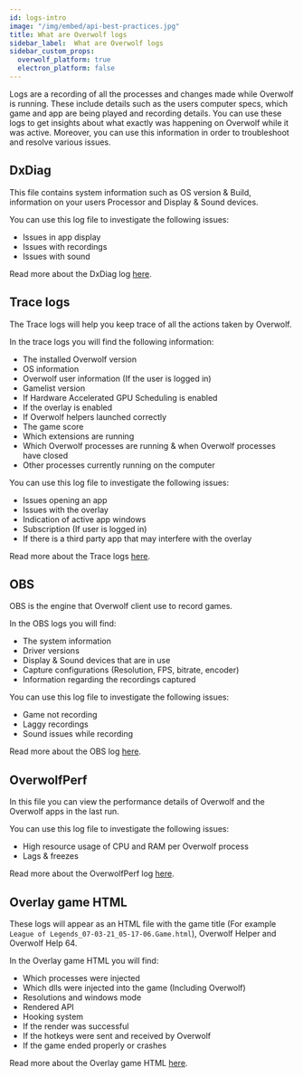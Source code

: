 ```yaml
---
id: logs-intro
image: "/img/embed/api-best-practices.jpg"
title: What are Overwolf logs
sidebar_label:  What are Overwolf logs
sidebar_custom_props:
  overwolf_platform: true
  electron_platform: false
---
```


Logs are a recording of all the processes and changes made while Overwolf is running. These include details such as the users computer specs, which game and app are being played and recording details. You can use these logs to get insights about what exactly was happening on Overwolf while it was active. Moreover, you can use this information in order to troubleshoot and resolve various issues.

## DxDiag

This file contains system information such as OS version & Build, information on your users Processor and Display & Sound devices.

You can use this log file to investigate the following issues:

* Issues in app display
* Issues with recordings
* Issues with sound

Read more about the DxDiag log [here](logs-dxdiag).

## Trace logs

The Trace logs will help you keep trace of all the actions taken by Overwolf.  

In the trace logs you will find the following information: 

* The installed Overwolf version 
* OS information
* Overwolf user information (If the user is logged in) 
* Gamelist version
* If Hardware Accelerated GPU Scheduling is enabled
* If the overlay is enabled
* If Overwolf helpers launched correctly
* The game score
* Which extensions are running
* Which Overwolf processes are running & when Overwolf processes have closed
* Other processes currently running on the computer

You can use this log file to investigate the following issues: 

* Issues opening an app
* Issues with the overlay
* Indication of active app windows
* Subscription (If user is logged in)
* If there is a third party app that may interfere with the overlay

Read more about the Trace logs [here](logs-trace).

## OBS

OBS is the engine that Overwolf client use to record games. 

In the OBS logs you will find:

* The system information
* Driver versions
* Display & Sound devices that are in use
* Capture configurations (Resolution, FPS, bitrate, encoder) 
* Information regarding the recordings captured

You can use this log file to investigate the following issues: 

* Game not recording
* Laggy recordings
* Sound issues while recording

Read more about the OBS log [here](logs-obs).

## OverwolfPerf

In this file you can view the performance details of Overwolf and the Overwolf apps in the last run.

You can use this log file to investigate the following issues:

* High resource usage of CPU and RAM per Overwolf process
* Lags & freezes 

Read more about the OverwolfPerf log [here](logs-overwolfperf).

## Overlay game HTML

These logs will appear as an HTML file with the game title (For example `League of Legends_07-03-21_05-17-06.Game.html`), Overwolf Helper and Overwolf Help 64. 

In the Overlay game HTML you will find:

* Which processes were injected
* Which dlls were injected into the game (Including Overwolf)
* Resolutions and windows mode
* Rendered API
* Hooking system
* If the render was successful
* If the hotkeys were sent and received by Overwolf 
* If the game ended properly or crashes

Read more about the Overlay game HTML [here](logs-html).
